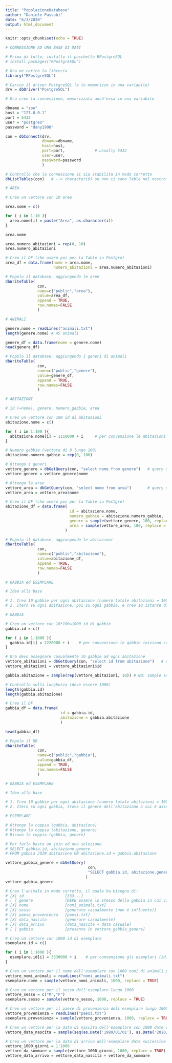 ```yaml
---
title: "PopolazioneDatabase"
author: "Daniele Passabì"
date: "6/3/2020"
output: html_document
---
```


```r
knitr::opts_chunk$set(echo = TRUE)
```

```r

# CONNESSIONE AD UNA BASE DI DATI

# Prima di tutto, installo il pacchetto RPostgreSQL
# install.packages("RPostgreSQL")

# Ora ne carico la libreria
library("RPostgreSQL")

# Carico il driver PostgreSQL (e lo memorizzo in una variabile)
drv = dbDriver("PostgreSQL")

# Ora creo la connessione, memorizzata anch'essa in una variabile

dbname = "zoo"
host = "127.0.0.1"
port = 5432
user = "postgres"
password = "dany1998"

con = dbConnect(drv,
                dbname=dbname,
                host=host,
                port=port,             # usually 5432
                user=user,
                password=password
                )

# Controllo che la connessione si sia stabilita in modo corretto
dbListTables(con)   # --> character(0) se non ci sono Table nel nostro DB

```

```r

# AREA

# Creo un vettore con 10 aree

area.nome = c()

for ( i in 1:10 ){
  area.nome[i] = paste("Area", as.character(i))
}

area.nome

area.numero_abitazioni = rep(0, 10)
area.numero_abitazioni

# Creo il DF (che userò poi per la Table su Postgre)
area_df = data.frame(nome = area.nome,
                     numero_abitazioni = area.numero_abitazioni)

# Popolo il database, aggiungendo le aree
dbWriteTable(
              con,
              name=c("public","area"),
              value=area_df,
              append = TRUE,
              row.names=FALSE
              )

```

```r

# ANIMALI

genere.nome = readLines("animali.txt")
length(genere.nome) # 45 animali

genere_df = data.frame(nome = genere.nome)
head(genere_df)

# Popolo il database, aggiungendo i generi di animali
dbWriteTable(
              con,
              name=c("public","genere"),
              value=genere_df,
              append = TRUE,
              row.names=FALSE
              )

```

```r

# ABITAZIONI

# id (=nome), genere, numero_gabbie, area

# Creo un vettore con 100 id di abitazioni
abitazione.nome = c()

for ( i in 1:100 ){
  abitazione.nome[i] = 1110000 + i     # per convenzione le abitazioni iniziano con '111'
}

# Numero gabbie (vettore di 0 lungo 100)
abitazione.numero_gabbie = rep(0, 100)

# Ottengo i generi
vettore_genere = dbGetQuery(con, "select nome from genere")   # query sul db
vettore_genere = vettore_genere$nome

# Ottengo le aree
vettore_area = dbGetQuery(con, "select nome from area")       # query sul db
vettore_area = vettore_area$nome

# Creo il DF (che userò poi per la Table su Postgre)
abitazione_df = data.frame(
                            id = abitazione.nome,
                            numero_gabbie = abitazione.numero_gabbie,
                            genere = sample(vettore_genere, 100, replace = TRUE),
                            area = sample(vettore_area, 100, replace = TRUE)
                          )

# Popolo il database, aggiungendo le abitazioni
dbWriteTable(
              con,
              name=c("public","abitazione"),
              value=abitazione_df,
              append = TRUE,
              row.names=FALSE
              )


```

```r

# GABBIA ed ESEMPLARE

# Idea alla base

# 1. Creo 10 gabbie per ogni abitazione (numero totale abitazioni = 100)
# 2. Itero su ogni abitazione, poi su ogni gabbia, e creo 10 istanze di animali di quel tipo

# GABBIA

# Creo un vettore con 10*100=1000 id di gabbie
gabbia.id = c()

for ( i in 1:1000 ){
  gabbia.id[i] = 2220000 + i    # per convenzione le gabbie iniziano con '222'
}

# Ora devo assegnare casualmente 10 gabbie ad ogni abitazione
vettore_abitazioni = dbGetQuery(con, "select id from abitazione")   # query sul db
vettore_abitazioni = vettore_abitazioni$id

gabbia.abitazione = sample(rep(vettore_abitazioni, 10)) # NB: sample serve a mischiare gli elementi del vettore

# Controllo sulla lunghezza (deve essere 1000)
length(gabbia.id)
length(gabbia.abitazione)

# Creo il DF
gabbia_df = data.frame(
                        id = gabbia.id,
                        abitazione = gabbia.abitazione
                        )

head(gabbia_df)

# Popolo il DB
dbWriteTable(
              con,
              name=c("public","gabbia"),
              value=gabbia_df,
              append = TRUE,
              row.names=FALSE
              )

```

```r

# GABBIA ed ESEMPLARE

# Idea alla base

# 1. Creo 10 gabbie per ogni abitazione (numero totale abitazioni = 100)
# 2. Itero su ogni gabbia, trovo il genere dell'abitazione a cui è assegnata e creo un esemplare del genere corretto

# ESEMPLARE

# Ottengo la coppia (gabbia, abitazione)
# Ottengo la coppia (abitazione, genere)
# Ricavo la coppia (gabbia, genere)

# Per farlo basta un join ed una selezione
# SELECT gabbia.id, abitazione.genere
# FROM gabbia JOIN abitazione ON abitazione.id = gabbia.abitazione

vettore_gabbia_genere = dbGetQuery(
                                    con, 
                                    "SELECT gabbia.id, abitazione.genere FROM gabbia JOIN abitazione ON abitazione.id = gabbia.abitazione"
                                   )
vettore_gabbia_genere

# Creo l'animale in modo corretto, il quale ha bisogno di:
# [X] id                  [333...]
# [ ] genere              [DEVE essere lo stesso della gabbia in cui viene contenuto]
# [X] nome                [nomi_animali.txt]
# [X] sesso               [generato casualmente (non è influente)]
# [X] paese_provenienza   [paesi.txt]
# [X] data_nascita        [generare casualmente]
# [X] data_arrivo         [data_nascita + data casuale]
# [ ] gabbia              [presente in vettore_gabbia_genere]

# Creo un vettore con 1000 id di esemplare
esemplare.id = c()

for ( i in 1:1000 ){
  esemplare.id[i] = 3330000 + i    # per convenzione gli esemplari (id) iniziano con '333'
}

# Creo un vettore per il nome dell'esemplare con 1000 nomi di animali presi casualmente da 247 nomi di animali
vettore_nomi_animali = readLines("nomi_animali.txt")
esemplare.nome = sample(vettore_nomi_animali, 1000, replace = TRUE)

# Creo un vettore per il sesso dell'esemplare lungo 1000
vettore_sesso = c("M","F")
esemplare.sesso = sample(vettore_sesso, 1000, replace = TRUE)

# Creo un vettore per il paese di provenienza dell'esemplare lungo 1000
vettore_provenienza = readLines("paesi.txt")
esemplare.provenienza = sample(vettore_provenienza, 1000, replace = TRUE)

# Creo un vettore per la data di nascita dell'esemplare con 1000 date casuali
vettore_data_nascita = sample(seq(as.Date('1999/01/01'), as.Date('2020/01/01'), by="day"), 1000)

# Creo un vettore per la data di arrivo dell'esemplare date successive randomiche a quelle di nascita
vettore_1000_giorni = 1:1000
vettore_da_sommare = sample(vettore_1000_giorni, 1000, replace = TRUE)
vettore_data_arrivo = vettore_data_nascita + vettore_da_sommare

```
























